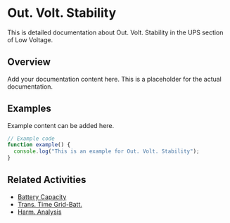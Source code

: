 # Out. Volt. Stability

This is detailed documentation about Out. Volt. Stability in the UPS section of Low Voltage.

## Overview

Add your documentation content here. This is a placeholder for the actual documentation.

## Examples

Example content can be added here.

```typescript
// Example code
function example() {
  console.log("This is an example for Out. Volt. Stability");
}
```

## Related Activities

- [Battery Capacity](/docs/low-voltage/ups/battery-capacity)
- [Trans. Time Grid-Batt.](/docs/low-voltage/ups/trans-time-grid-batt)
- [Harm. Analysis](/docs/low-voltage/ups/harm-analysis)
